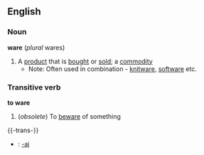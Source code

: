 ==English==
===Noun===
'''ware'''  (''plural'' wares)
#A [[product]] that is [[bought]] or [[sold]]; a [[commodity]]
#*Note: Often used in combination - [[knitware]], [[software]] etc.
===Transitive verb===
'''to ware'''
#(''obsolete'') To [[beware]] of something

{{-trans-}}

* {{io}} : [[-aj]]